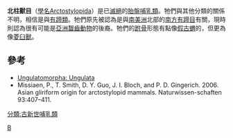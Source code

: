 {{Automatic Taxobox
| taxon = Arctostylopida
| authority = 
| fossil_range = 晚[[古新世|古新世]]至晚[[始新世|始新世]]
| subdivision_ranks = 下属分类
| subdivision = *†[[北柱獸科|北柱獸科]] Arctostylopidae
**†[[异柱兽属|异柱兽属]] ''Allostylops''
**†[[东方柱兽属|东方柱兽属]] ''Anatolostylops''
**†[[北柱兽属|北柱兽属]] ''Arctostylops''
**†[[亚洲柱兽属|亚洲柱兽属]] ''Asiostylops''
**†[[沟柱兽属|沟柱兽属]] ''Bothriostylops''
**†[[反柱兽属|反柱兽属]] ''Enantiostylops''
**†[[哈萨克柱兽属|哈萨克柱兽属]] ''Kazachostylops''
**†[[玫客柱兽属|玫客柱兽属]] ''Migrostylops''
**†[[古柱兽属|古柱兽属]] ''Palaeostylops''
**†[[中华柱兽属|中华柱兽属]] ''Sinostylops''
**†[[窄柱兽属|窄柱兽属]] ''Stenostylops''
**†[[皖柱兽属|皖柱兽属]] ''Wanostylops''
}}
'''北柱獸目'''（[[學名|學名]]Arctostylopida）是已[[滅絕|滅絕]]的[[胎盤|胎盤]][[哺乳類|哺乳類]]。牠們與其他分類的關係不明，相信是與[[有蹄類|有蹄類]]。牠們原先被認為是與[[南美洲|南美洲]]北部的[[南方有蹄目|南方有蹄目]]有關，現時則認為很有可能是[[亞洲|亞洲]][[齧齒動物|齧齒動物]]的後裔。牠們的[[跗骨|跗骨]]形態有點像[[假古蝟|假古蝟]]的，但更為像[[菱臼獸|菱臼獸]]。

==參考==
* [https://web.archive.org/web/20080516093501/http://www.palaeos.com/Vertebrates/Units/510Ungulatomorpha/510.200.html#Arctostylopida Ungulatomorpha: Ungulata]
* Missiaen, P., T. Smith, D. Y. Guo, J. I. Bloch, and P. D. Gingerich. 2006. Asian gliriform origin for arctostylopid mammals. Naturwissen-schaften 93:407–411.
{{靈長總目|E.}}
{{Taxonbar}}
[[Category:哺乳類|B]]
[[分類:古新世哺乳類|分類:古新世哺乳類]]